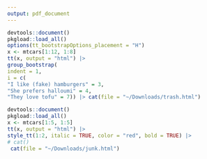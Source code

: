 ```yaml
---
output: pdf_document
---
```


```r
devtools::document()
pkgload::load_all()
options(tt_bootstrapOptions_placement = "H")
x <- mtcars[1:12, 1:8]
tt(x, output = "html") |> 
group_bootstrap(
indent = 1,
i = c(
"I like (fake) hamburgers" = 3,
"She prefers halloumi" = 4,
"They love tofu" = 7)) |> cat(file = "~/Downloads/trash.html")
```


```r
devtools::document()
pkgload::load_all()
x <- mtcars[1:5, 1:5]
tt(x, output = "html") |> 
style_tt(1:2, italic = TRUE, color = "red", bold = TRUE) |>
# cat()
 cat(file = "~/Downloads/junk.html")
```
